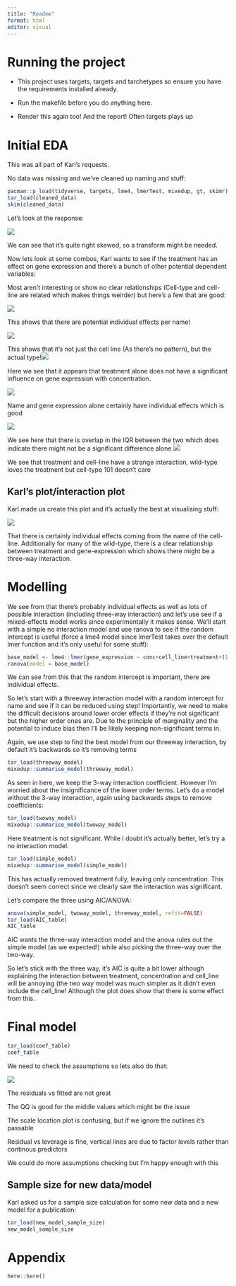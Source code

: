 ```yaml
---
title: "Readme"
format: html
editor: visual
---
```


# Running the project

-   This project uses targets, targets and tarchetypes so ensure you have the requirements installed already.

-   Run the makefile before you do anything here.

-   Render this again too! And the report! Often targets plays up

# Initial EDA

This was all part of Karl's requests.

No data was missing and we've cleaned up naming and stuff:

```r
pacman::p_load(tidyverse, targets, lme4, lmerTest, mixedup, gt, skimr)
tar_load(cleaned_data)
skim(cleaned_data)
```

Let's look at the response:

![](figs/gene.svg)

We can see that it's quite right skewed, so a transform might be needed.

Now lets look at some combos, Karl wants to see if the treatment has an effect on gene expression and there's a bunch of other potential dependent variables:

Most aren't interesting or show no clear relationships (Cell-type and cell-line are related which makes things weirder) but here's a few that are good:

![](figs/geneVsConcByName.svg)

This shows that there are potential individual effects per name!

![](figs/geneVsConcByCell.svg)

This shows that it's not just the cell line (As there's no pattern), but the actual type!![](figs/geneVsConcByTreament.svg)

Here we see that it appears that treatment alone does not have a significant influence on gene expression with concentration.

![](figs/geneVsname.svg)

Name and gene expression alone certainly have individual effects which is good

![](figs/geneVsTreament.svg)

We see here that there is overlap in the IQR between the two which does indicate there might not be a significant difference alone.![](figs/geneVsTreatmentByCell.svg)

We see that treatment and cell-line have a strange interaction, wild-type loves the treatment but cell-type 101 doesn't care

## Karl's plot/interaction plot

Karl made us create this plot and it's actually the best at visualising stuff:

![](figs/interactionPlot.svg)

That there is certainly individual effects coming from the name of the cell-line. Additionally for many of the wild-type, there is a clear relationship between treatment and gene-expression which shows there might be a three-way interaction.

# Modelling

We see from that there's probably individual effects as well as lots of possible interaction (including three-way interaction) and let's use see if a mixed-effects model works since experimentally it makes sense. We'll start with a simple no interaction model and use ranova to see if the random intercept is useful (force a lme4 model since lmerTest takes over the default lmer function and it's only useful for some stuff):

```r
base_model <- lme4::lmer(gene_expression ~ conc+cell_line+treatment+(1|name), data = cleaned_data)
ranova(model = base_model) 
```

We can see from this that the random intercept is important, there are individual effects.

So let's start with a threeway interaction model with a random intercept for name and see if it can be reduced using step! Importantly, we need to make the difficult decisions around lower order effects if they're not significant but the higher order ones are. Due to the principle of marginality and the potential to induce bias then I'll be likely keeping non-significant terms in.

Again, we use step to find the best model from our threeway interaction, by default it's backwards so it's removing terms

```r
tar_load(threeway_model)
mixedup::summarise_model(threeway_model)
```

As seen in here, we keep the 3-way interaction coefficient. However I'm worried about the insignificance of the lower order terms. Let's do a model without the 3-way interaction, again using backwards steps to remove coefficients:

```r
tar_load(twoway_model)
mixedup::summarise_model(twoway_model)
```

Here treatment is not significant. While I doubt it's actually better, let's try a no interaction model.

```r
tar_load(simple_model)
mixedup::summarise_model(simple_model)
```

This has actually removed treatment fully, leaving only concentration. This doesn't seem correct since we clearly saw the interaction was significant.

Let's compare the three using AIC/ANOVA:

```r
anova(simple_model, twoway_model, threeway_model, refit=FALSE)
tar_load(AIC_table)
AIC_table
```

AIC wants the three-way interaction model and the anova rules out the simple model (as we expected!) while also picking the three-way over the two-way.

So let's stick with the three way, it's AIC is quite a bit lower although explaining the interaction between treatment, concentration and cell_line will be annoying (the two way model was much simpler as it didn't even include the cell_line! Although the plot does show that there is some effect from this.

# Final model

```r
tar_load(coef_table)
coef_table
```

We need to check the assumptions so lets also do that:

![](figs/assumptions_model.svg)

The residuals vs fitted are not great

The QQ is good for the middle values which might be the issue

The scale location plot is confusing, but if we ignore the outlines it's passable

Residual vs leverage is fine, vertical lines are due to factor levels rather than continous predictors

We could do more assumptions checking but I'm happy enough with this

## Sample size for new data/model

Karl asked us for a sample size calculation for some new data and a new model for a publication:

```r
tar_load(new_model_sample_size)
new_model_sample_size
```

# Appendix

```r
here::here()
```
